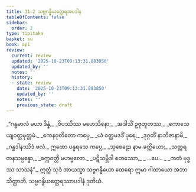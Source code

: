 ```yaml
---
title: 31.2 သဗ္ဗဂန္ဓိယတ္ထေရအပဒါန
tableOfContents: false
sidebar:
  order: 2
type: tipitaka
basket: su
book: ap1
review:
  current: review
  updated: '2025-10-23T09:13:31.883850'
  updated_by: ''
  notes: ''
  history:
  - state: review
    date: '2025-10-23T09:13:31.883850'
    updated_by: ''
    notes: ''
    previous_state: draft
---
```



<ReviewStatus review={frontmatter.review} showDetails={true} />

<HypothesisAnnotation frontmatter={frontmatter} />

<DynamicBreadcrumb />

<Division number="5" book="ap1" e="ch" v="20" p="282">

<Paragraph number="3438" type="verses" book="ap1">
_“ဂန္ဓမာလံ မယာ ဒိန္နံ,_  
_ဝိပဿိဿ မဟေသိနော;_  
_အဒါသိံ ဥဇုဘူတဿ,_  
_ကောသေယျဝတ္ထမုတ္တမံ._  

</Paragraph>

</Division>
<Division number="6" book="ap1" e="ch" v="20" p="282">

<Paragraph number="3439" type="verses" book="ap1">
_ဧကနဝုတိတော ကပ္ပေ,_  
_ယံ ဝတ္ထမဒဒိံ ပုရေ;_  
_ဒုဂ္ဂတိံ နာဘိဇာနာမိ,_  
_ဂန္ဓဒါနဿိဒံ ဖလံ._  

</Paragraph>

</Division>
<Division number="7" book="ap1" e="ch" v="20" p="282">

<Paragraph number="3440" type="verses" book="ap1">
ဣတော ပန္နရသေ ကပ္ပေ,_  
_သုစေဠော နာမ ခတ္တိယော;_  
_သတ္တရတနသမ္ပန္နော,_  
_စက္ကဝတ္တီ မဟဗ္ဗလော._  

</Paragraph>

</Division>
<Division number="8" book="ap1" e="ch" v="20" p="282">

<Paragraph number="3441" type="verses" book="ap1">
_ပဋိသမ္ဘိဒါ စတဿော,_  
_ …ပေ… _  
_ကတံ ဗုဒ္ဓဿ သာသနံ”._  

</Paragraph>

<Paragraph number="3442" book="ap1">
ဣတ္ထံ သုဒံ အာယသ္မာ သဗ္ဗဂန္ဓိယော ထေရော ဣမာ ဂါထာယော အဘာသိတ္ထာတိ.

</Paragraph>
</Division>

<Paragraph number="3443" type="center" book="ap1">
သဗ္ဗဂန္ဓိယတ္ထေရဿာပဒါနံ ဒုတိယံ.
</Paragraph>